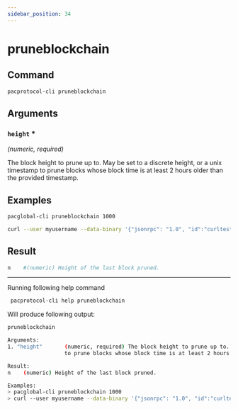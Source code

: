 ```yaml
---
sidebar_position: 34
---
```


# pruneblockchain
## Command

```bash
pacprotocol-cli pruneblockchain
```



## Arguments

### `height` <span class='asterisk'>*</span>
*(numeric, required)*

The block height to prune up to. May be set to a discrete height, or a unix timestamp
                  to prune blocks whose block time is at least 2 hours older than the provided timestamp.


## Examples
```bash
pacglobal-cli pruneblockchain 1000
```

```bash
curl --user myusername --data-binary '{"jsonrpc": "1.0", "id":"curltest", "method": "pruneblockchain", "params": [1000] }' -H 'content-type: text/plain;' http://127.0.0.1:1111/
```
## Result
```bash
n    #(numeric) Height of the last block pruned.
```


___

Running following help command
```bash
 pacprotocol-cli help pruneblockchain
```
Will produce following output:


```bash
pruneblockchain

Arguments:
1. "height"       (numeric, required) The block height to prune up to. May be set to a discrete height, or a unix timestamp
                  to prune blocks whose block time is at least 2 hours older than the provided timestamp.

Result:
n    (numeric) Height of the last block pruned.

Examples:
> pacglobal-cli pruneblockchain 1000
> curl --user myusername --data-binary '{"jsonrpc": "1.0", "id":"curltest", "method": "pruneblockchain", "params": [1000] }' -H 'content-type: text/plain;' http://127.0.0.1:1111/

```

